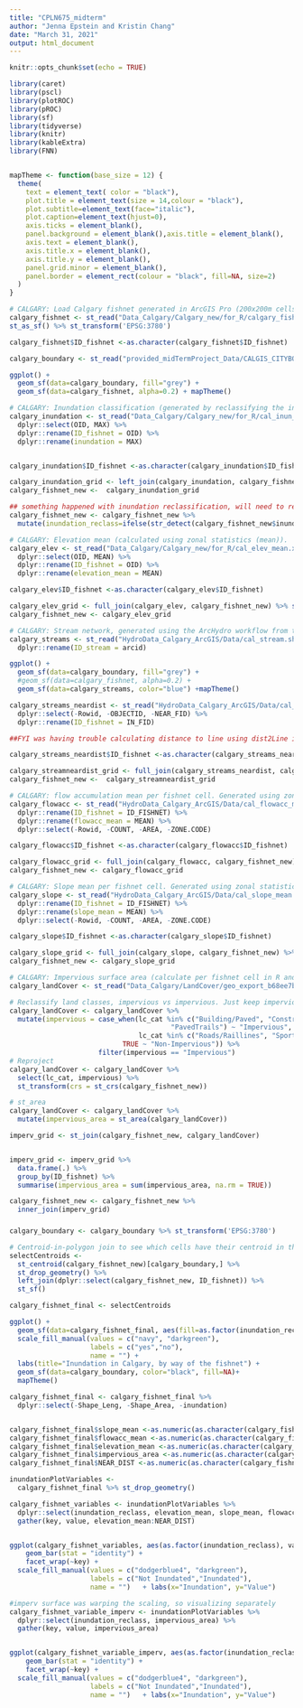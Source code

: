 ```yaml
---
title: "CPLN675_midterm"
author: "Jenna Epstein and Kristin Chang"
date: "March 31, 2021"
output: html_document
---
```


```r
knitr::opts_chunk$set(echo = TRUE)

library(caret)
library(pscl)
library(plotROC)
library(pROC)
library(sf)
library(tidyverse)
library(knitr)
library(kableExtra)
library(FNN)


mapTheme <- function(base_size = 12) {
  theme(
    text = element_text( color = "black"),
    plot.title = element_text(size = 14,colour = "black"),
    plot.subtitle=element_text(face="italic"),
    plot.caption=element_text(hjust=0),
    axis.ticks = element_blank(),
    panel.background = element_blank(),axis.title = element_blank(),
    axis.text = element_blank(),
    axis.title.x = element_blank(),
    axis.title.y = element_blank(),
    panel.grid.minor = element_blank(),
    panel.border = element_rect(colour = "black", fill=NA, size=2)
  )
}

```

```r
# CALGARY: Load Calgary fishnet generated in ArcGIS Pro (200x200m cells).
calgary_fishnet <- st_read("Data_Calgary/Calgary_new/for_R/calgary_fishnet.shp") %>%
st_as_sf() %>% st_transform('EPSG:3780')

calgary_fishnet$ID_fishnet <-as.character(calgary_fishnet$ID_fishnet)

```


```r
calgary_boundary <- st_read("provided_midTermProject_Data/CALGIS_CITYBOUND_LIMIT/CALGIS_CITYBOUND_LIMIT.shp")

ggplot() +
  geom_sf(data=calgary_boundary, fill="grey") +
  geom_sf(data=calgary_fishnet, alpha=0.2) + mapTheme()

```

```r
# CALGARY: Inundation classification (generated by reclassifying the initial inundation raster, and calculated using zonal statistics (maximum)).
calgary_inundation <- st_read("Data_Calgary/Calgary_new/for_R/cal_inun_max.xls") %>%
  dplyr::select(OID, MAX) %>%
  dplyr::rename(ID_fishnet = OID) %>%
  dplyr::rename(inundation = MAX)


calgary_inundation$ID_fishnet <-as.character(calgary_inundation$ID_fishnet)

calgary_inundation_grid <- left_join(calgary_inundation, calgary_fishnet) %>% st_as_sf()
calgary_fishnet_new <-  calgary_inundation_grid

## something happened with inundation reclassification, will need to redo it in arcgis pro. for now, I'll reclassify here
calgary_fishnet_new <- calgary_fishnet_new %>%
  mutate(inundation_reclass=ifelse(str_detect(calgary_fishnet_new$inundation, "2"), "yes", "no"))

```


```r
# CALGARY: Elevation mean (calculated using zonal statistics (mean)).
calgary_elev <- st_read("Data_Calgary/Calgary_new/for_R/cal_elev_mean.xls") %>%
  dplyr::select(OID, MEAN) %>%
  dplyr::rename(ID_fishnet = OID) %>%
  dplyr::rename(elevation_mean = MEAN)

calgary_elev$ID_fishnet <-as.character(calgary_elev$ID_fishnet)

calgary_elev_grid <- full_join(calgary_elev, calgary_fishnet_new) %>% st_as_sf()
calgary_fishnet_new <- calgary_elev_grid


```

```r
# CALGARY: Stream network, generated using the ArcHydro workflow from the week4 lab in ArcGIS Pro.
calgary_streams <- st_read("HydroData_Calgary_ArcGIS/Data/cal_stream.shp") %>%
  dplyr::rename(ID_stream = arcid) 

```

```r
ggplot() +
  geom_sf(data=calgary_boundary, fill="grey") +
  #geom_sf(data=calgary_fishnet, alpha=0.2) + 
  geom_sf(data=calgary_streams, color="blue") +mapTheme()
```

```r
calgary_streams_neardist <- st_read("HydroData_Calgary_ArcGIS/Data/cal_stream_neardist.xls")  %>%
  dplyr::select(-Rowid, -OBJECTID, -NEAR_FID) %>%
  dplyr::rename(ID_fishnet = IN_FID)

##FYI was having trouble calculating distance to line using dist2Line in geosphere package in R, so decided to use the generate near table in ArcGIS to calculate from fishnet to stream. I have no idea if it used the centroid, though.

calgary_streams_neardist$ID_fishnet <-as.character(calgary_streams_neardist$ID_fishnet)

calgary_streamneardist_grid <- full_join(calgary_streams_neardist, calgary_fishnet_new) %>% st_as_sf()
calgary_fishnet_new <-  calgary_streamneardist_grid

```

```r
# CALGARY: flow accumulation mean per fishnet cell. Generated using zonal statistics (mean).
calgary_flowacc <- st_read("HydroData_Calgary_ArcGIS/Data/cal_flowacc_mean.xls") %>%
  dplyr::rename(ID_fishnet = ID_FISHNET) %>%
  dplyr::rename(flowacc_mean = MEAN) %>%
  dplyr::select(-Rowid, -COUNT, -AREA, -ZONE.CODE)

calgary_flowacc$ID_fishnet <-as.character(calgary_flowacc$ID_fishnet)

calgary_flowacc_grid <- full_join(calgary_flowacc, calgary_fishnet_new) %>%st_as_sf()
calgary_fishnet_new <- calgary_flowacc_grid 

```

```r
# CALGARY: Slope mean per fishnet cell. Generated using zonal statistics (mean).
calgary_slope <- st_read("HydroData_Calgary_ArcGIS/Data/cal_slope_mean.xls") %>%
  dplyr::rename(ID_fishnet = ID_FISHNET) %>%
  dplyr::rename(slope_mean = MEAN) %>%
  dplyr::select(-Rowid, -COUNT, -AREA, -ZONE.CODE)

calgary_slope$ID_fishnet <-as.character(calgary_slope$ID_fishnet)

calgary_slope_grid <- full_join(calgary_slope, calgary_fishnet_new) %>% st_as_sf()
calgary_fishnet_new <- calgary_slope_grid

```

```r
# CALGARY: Impervious surface area (calculate per fishnet cell in R and prep to join to fishnet later). FYI THIS IS A MASSIVE FILE AND GITHUB IS YELLING AT ME AND CAN'T LOAD IT, SO I ZIPPED IT UP AND YOU'LL NEED TO SAVE IT LOCALLY
calgary_landCover <- st_read("Data_Calgary/LandCover/geo_export_b68ee7b7-76c0-4bf4-96d2-02b12a13fe5f.shp")

# Reclassify land classes, impervious vs impervious. Just keep impervious.
calgary_landCover <- calgary_landCover %>% 
  mutate(impervious = case_when(lc_cat %in% c("Building/Paved", "Construction",
                                        "PavedTrails") ~ "Impervious",
                                lc_cat %in% c("Roads/Raillines", "SportFacility") ~ "Impervious",
                            TRUE ~ "Non-Impervious")) %>% 
                      filter(impervious == "Impervious")
# Reproject
calgary_landCover <- calgary_landCover %>% 
  select(lc_cat, impervious) %>% 
  st_transform(crs = st_crs(calgary_fishnet_new))

# st_area
calgary_landCover <- calgary_landCover %>% 
  mutate(impervious_area = st_area(calgary_landCover))
```



```r
imperv_grid <- st_join(calgary_fishnet_new, calgary_landCover)


imperv_grid <- imperv_grid %>% 
  data.frame(.) %>% 
  group_by(ID_fishnet) %>% 
  summarise(impervious_area = sum(impervious_area, na.rm = TRUE))

calgary_fishnet_new <- calgary_fishnet_new %>% 
  inner_join(imperv_grid)


```

###


```r
calgary_boundary <- calgary_boundary %>% st_transform('EPSG:3780')

```

```r
# Centroid-in-polygon join to see which cells have their centroid in the buffer
selectCentroids <-
  st_centroid(calgary_fishnet_new)[calgary_boundary,] %>%
  st_drop_geometry() %>%
  left_join(dplyr::select(calgary_fishnet_new, ID_fishnet)) %>%
  st_sf()

calgary_fishnet_final <- selectCentroids 
```

```r
ggplot() + 
  geom_sf(data=calgary_fishnet_final, aes(fill=as.factor(inundation_reclass))) +
  scale_fill_manual(values = c("navy", "darkgreen"),
                    labels = c("yes","no"),
                    name = "") +
  labs(title="Inundation in Calgary, by way of the fishnet") +
  geom_sf(data=calgary_boundary, color="black", fill=NA)+
  mapTheme()

```
```r
calgary_fishnet_final <- calgary_fishnet_final %>%
  dplyr::select(-Shape_Leng, -Shape_Area, -inundation)


calgary_fishnet_final$slope_mean <-as.numeric(as.character(calgary_fishnet_final$slope_mean))
calgary_fishnet_final$flowacc_mean <-as.numeric(as.character(calgary_fishnet_final$flowacc_mean))
calgary_fishnet_final$elevation_mean <-as.numeric(as.character(calgary_fishnet_final$elevation_mean))
calgary_fishnet_final$impervious_area <-as.numeric(as.character(calgary_fishnet_final$impervious_area))
calgary_fishnet_final$NEAR_DIST <-as.numeric(as.character(calgary_fishnet_final$NEAR_DIST))
```

```r
inundationPlotVariables <- 
  calgary_fishnet_final %>% st_drop_geometry()
```


```r
calgary_fishnet_variables <- inundationPlotVariables %>%
  dplyr::select(inundation_reclass, elevation_mean, slope_mean, flowacc_mean, NEAR_DIST) %>%
  gather(key, value, elevation_mean:NEAR_DIST)


ggplot(calgary_fishnet_variables, aes(as.factor(inundation_reclass), value, fill=as.factor(inundation_reclass))) + 
    geom_bar(stat = "identity") +
    facet_wrap(~key) +
  scale_fill_manual(values = c("dodgerblue4", "darkgreen"),
                    labels = c("Not Inundated","Inundated"),
                    name = "")   + labs(x="Inundation", y="Value")
```

```r
#imperv surface was warping the scaling, so visualizing separately
calgary_fishnet_variable_imperv <- inundationPlotVariables %>%
  dplyr::select(inundation_reclass, impervious_area) %>%
  gather(key, value, impervious_area)


ggplot(calgary_fishnet_variable_imperv, aes(as.factor(inundation_reclass), value, fill=as.factor(inundation_reclass))) + 
    geom_bar(stat = "identity") +
    facet_wrap(~key) +
  scale_fill_manual(values = c("dodgerblue4", "darkgreen"),
                    labels = c("Not Inundated","Inundated"),
                    name = "")   + labs(x="Inundation", y="Value")
```


